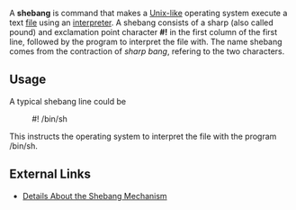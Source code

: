 A '''shebang''' is command that makes a [[Unix-like]] operating system execute a text [[file]] using an [[interpreter (computer software)|interpreter]]. A shebang consists of a sharp (also called pound) and exclamation point character '''#!''' in the first column of the first line, followed by the program to interpret the file with. The name shebang comes from the contraction of ''sharp bang'', refering to the two characters.

==Usage==

A typical shebang line could be

: #! /bin/sh

This instructs the operating system to interpret the file with the program /bin/sh.

==External Links==

* [http://homepages.cwi.nl/~aeb/std/shebang/ Details About the Shebang Mechanism]